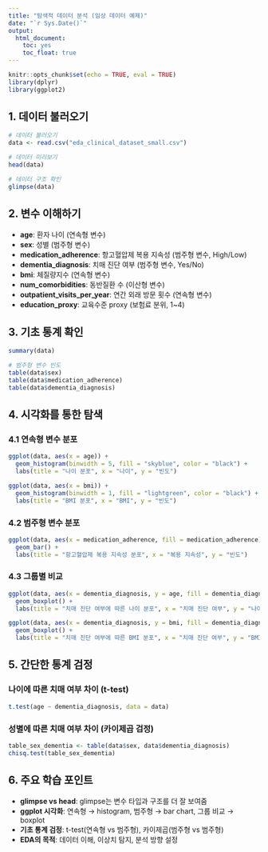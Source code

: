 ```yaml
---
title: "탐색적 데이터 분석 (임상 데이터 예제)"
date: "`r Sys.Date()`"
output:
  html_document:
    toc: yes
    toc_float: true
---
```


```r
knitr::opts_chunk$set(echo = TRUE, eval = TRUE)
library(dplyr)
library(ggplot2)
```

## 1. 데이터 불러오기

```r
# 데이터 불러오기
data <- read.csv("eda_clinical_dataset_small.csv")
```

```r
# 데이터 미리보기
head(data)
```

```r
# 데이터 구조 확인
glimpse(data)
```

## 2. 변수 이해하기

- **age**: 환자 나이 (연속형 변수)
- **sex**: 성별 (범주형 변수)
- **medication_adherence**: 항고혈압제 복용 지속성 (범주형 변수, High/Low)
- **dementia_diagnosis**: 치매 진단 여부 (범주형 변수, Yes/No)
- **bmi**: 체질량지수 (연속형 변수)
- **num_comorbidities**: 동반질환 수 (이산형 변수)
- **outpatient_visits_per_year**: 연간 외래 방문 횟수 (연속형 변수)
- **education_proxy**: 교육수준 proxy (보험료 분위, 1~4)

## 3. 기초 통계 확인

```r
summary(data)
```

```r
# 범주형 변수 빈도
table(data$sex)
table(data$medication_adherence)
table(data$dementia_diagnosis)
```

## 4. 시각화를 통한 탐색

### 4.1 연속형 변수 분포

```r
ggplot(data, aes(x = age)) +
  geom_histogram(binwidth = 5, fill = "skyblue", color = "black") +
  labs(title = "나이 분포", x = "나이", y = "빈도")
```

```r
ggplot(data, aes(x = bmi)) +
  geom_histogram(binwidth = 1, fill = "lightgreen", color = "black") +
  labs(title = "BMI 분포", x = "BMI", y = "빈도")
```

### 4.2 범주형 변수 분포

```r
ggplot(data, aes(x = medication_adherence, fill = medication_adherence)) +
  geom_bar() +
  labs(title = "항고혈압제 복용 지속성 분포", x = "복용 지속성", y = "빈도")
```

### 4.3 그룹별 비교

```r
ggplot(data, aes(x = dementia_diagnosis, y = age, fill = dementia_diagnosis)) +
  geom_boxplot() +
  labs(title = "치매 진단 여부에 따른 나이 분포", x = "치매 진단 여부", y = "나이")
```

```r
ggplot(data, aes(x = dementia_diagnosis, y = bmi, fill = dementia_diagnosis)) +
  geom_boxplot() +
  labs(title = "치매 진단 여부에 따른 BMI 분포", x = "치매 진단 여부", y = "BMI")
```

## 5. 간단한 통계 검정

### 나이에 따른 치매 여부 차이 (t-test)

```r
t.test(age ~ dementia_diagnosis, data = data)
```

### 성별에 따른 치매 여부 차이 (카이제곱 검정)

```r
table_sex_dementia <- table(data$sex, data$dementia_diagnosis)
chisq.test(table_sex_dementia)
```

## 6. 주요 학습 포인트

- **glimpse vs head**: glimpse는 변수 타입과 구조를 더 잘 보여줌
- **ggplot 시각화**: 연속형 → histogram, 범주형 → bar chart, 그룹 비교 → boxplot
- **기초 통계 검정**: t-test(연속형 vs 범주형), 카이제곱(범주형 vs 범주형)
- **EDA의 목적**: 데이터 이해, 이상치 탐지, 분석 방향 설정

